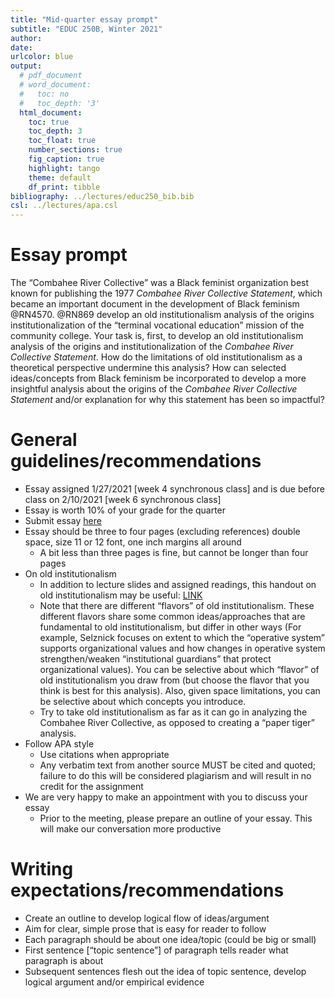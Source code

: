 ```yaml
---
title: "Mid-quarter essay prompt"
subtitle: "EDUC 250B, Winter 2021"
author: 
date: 
urlcolor: blue
output: 
  # pdf_document
  # word_document:
  #   toc: no
  #   toc_depth: '3'
  html_document:
    toc: true
    toc_depth: 3
    toc_float: true
    number_sections: true
    fig_caption: true
    highlight: tango
    theme: default
    df_print: tibble
bibliography: ../lectures/educ250_bib.bib
csl: ../lectures/apa.csl
---
```


# Essay prompt

<!-- your comment 
The "Combahee River Collective" published the 1977 _Combahee River Collective Statement_, which became an important document in the development of Black feminism. 

-->

The "Combahee River Collective" was a Black feminist organization best known for publishing the 1977 _Combahee River Collective Statement_, which became an important document in the development of Black feminism @RN4570. @RN869 develop an old institutionalism analysis of the origins institutionalization of the "terminal vocational education" mission of the community college. Your task is, first, to develop an old institutionalism analysis of the origins and institutionalization of the _Combahee River Collective Statement_. How do the limitations of old institutionalism as a theoretical perspective undermine this analysis? How can selected ideas/concepts from Black feminism be incorporated to develop a more insightful analysis about the origins of the  _Combahee River Collective Statement_ and/or explanation for why this statement has been so impactful?


# General guidelines/recommendations

- Essay assigned 1/27/2021 [week 4 synchronous class] and is due before class on 2/10/2021 [week 6 synchronous class]
- Essay is worth 10% of your grade for the quarter
- Submit essay [here](https://www.dropbox.com/request/Ea4MWcYgHdbXUtrwDBYd)
- Essay should be three to four pages (excluding references) double space, size 11 or 12 font, one inch margins all around
  - A bit less than three pages is fine, but cannot be longer than four pages
- On old institutionalism
  - In addition to lecture slides and assigned readings, this handout on old institutionalism may be useful: [LINK](https://anyone-can-cook.github.io/orgs_class/lectures/old_institutionalism2/old_institutionalism_overview.html)
  - Note that there are different “flavors” of old institutionalism. These different flavors share some common ideas/approaches that are fundamental to old institutionalism, but differ in other ways (For example, Selznick focuses on extent to which the "operative system" supports organizational values and how changes in operative system strengthen/weaken "institutional guardians" that protect organizational values).  You can be selective about which “flavor” of old institutionalism you draw from (but choose the flavor that you think is best for this analysis). Also, given space limitations, you can be selective about which concepts you introduce.
  - Try to take old institutionalism as far as it can go in analyzing the Combahee River Collective, as opposed to creating a "paper tiger" analysis.
- Follow APA style
  - Use citations when appropriate
  -	Any verbatim text from another source MUST be cited and quoted; failure to do this will be considered plagiarism and will result in no credit for the assignment
- We are very happy to make an appointment with you to discuss your essay
  - Prior to the meeting, please prepare an outline of your essay. This will make our conversation more productive

# Writing expectations/recommendations

- Create an outline to develop logical flow of ideas/argument
- Aim for clear, simple prose that is easy for reader to follow
- Each paragraph should be about one idea/topic (could be big or small)
- First sentence [“topic sentence”] of paragraph tells reader what paragraph is
about
- Subsequent sentences flesh out the idea of topic sentence, develop logical
argument and/or empirical evidence

